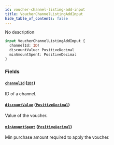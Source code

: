 ```yaml
---
id: voucher-channel-listing-add-input
title: VoucherChannelListingAddInput
hide_table_of_contents: false
---
```


No description

```graphql
input VoucherChannelListingAddInput {
  channelId: ID!
  discountValue: PositiveDecimal
  minAmountSpent: PositiveDecimal
}
```

### Fields

#### [`channelId`](#) ([`ID!`](../../../developer/api-reference/scalars/id))

ID of a channel.

#### [`discountValue`](#) ([`PositiveDecimal`](../../../developer/api-reference/scalars/positive-decimal))

Value of the voucher.

#### [`minAmountSpent`](#) ([`PositiveDecimal`](../../../developer/api-reference/scalars/positive-decimal))

Min purchase amount required to apply the voucher.
